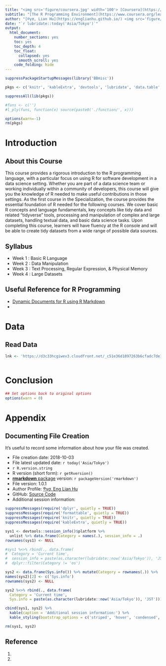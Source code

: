 ```yaml
---
title: "<img src='figure/coursera.jpg' width='100'> [Coursera](https://www.coursera.org) - An Online Learning Platform"
subtitle: "[The R Programming Environment](https://www.coursera.org/learn/r-programming-environment) <img src='figure/jhu.jpg' width='100'>"
author: "[®γσ, Lian Hu](https://englianhu.github.io/) <img src='figure/RYO.jpg' width='24'> <img src='figure/RYU.jpg' width='24'> <img src='figure/ENG.jpg' width='24'>®"
date: "`r lubridate::today('Asia/Tokyo')`"
output:
  html_document: 
    number_sections: yes
    toc: yes
    toc_depth: 4
    toc_float:
      collapsed: yes
      smooth_scroll: yes
    code_folding: hide
---
```


```r
suppressPackageStartupMessages(library('BBmisc'))

pkgs <- c('knitr', 'kableExtra', 'devtools', 'lubridate', 'data.table', 'quantmod', 'qrmtools', 'tidyquant', 'plyr', 'stringr', 'magrittr', 'dplyr', 'tidyverse', 'memoise', 'highcharter', 'formattable', 'DT', 'rugarch', 'ccgarch', 'mgarchBEKK', 'rmgarch')

suppressAll(lib(pkgs))

#funs <- c('')
#l_ply(funs, function(x) source(paste0('./function/', x)))

options(warn=-1)
rm(pkgs)
```

# Introduction

## About this Course

This course provides a rigorous introduction to the R programming language, with a  particular focus on using R for software development in a data science setting. Whether you are part of a data science team or working individually within a community of developers, this course will give you the knowledge of R needed to make useful contributions in those settings. As the first course in the Specialization, the course provides the essential foundation of R needed for the following courses. We cover basic R concepts and language fundamentals, key concepts like tidy data and related "tidyverse" tools, processing and manipulation of complex and large datasets, handling textual data, and basic data science tasks. Upon completing this course, learners will have fluency at the R console and will be able to create tidy datasets from a wide range of possible data sources.

## Syllabus

- Week 1 : Basic R Language
- Week 2 : Data Manipulation
- Week 3 : Text Processing, Regular Expression, & Physical Memory
- Week 4 : Large Datasets

## Useful Reference for R Programming

- [Dynamic Documents for R using R Markdown](https://rpubs.com/moviedo/322222)
- []()


# Data

## Read Data


```r
lnk <- 'https://d3c33hcgiwev3.cloudfront.net/_c51e36d1897263b6cfadc7de150f05a1_datasets.zip?Expires=1538697600&Signature=R63JeOjOgKMZuQZh6aXKWTLIHXPNJoE--Zxem6jL6XoNjWGGhXgdX9HDPzRUUNbnlrDTxnrzHehRZZEzv2B5hP2ZlwJljDocWHIlu7mCr09VtF~2Yz4Lyvl7mr9DaFyVdKTBmyxN6KXYtAj9MGZTyNPvixx41XgWc-s2Y-CLEcU_&Key-Pair-Id=APKAJLTNE6QMUY6HBC5A'



```



# Conclusion


```r
## Set options back to original options
options(warn = 0)
```

# Appendix

## Documenting File Creation 

It's useful to record some information about how your file was created.

- File creation date: 2018-10-03
- File latest updated date: `r today('Asia/Tokyo')`
- `r R.version.string`
- R version (short form): `r getRversion()`
- [**rmarkdown** package](https://github.com/rstudio/rmarkdown) version: `r packageVersion('rmarkdown')`
- File version: 1.0.1
- Author Profile: [®γσ, Eng Lian Hu](https://beta.rstudioconnect.com/content/3091/ryo-eng.html)
- GitHub: [Source Code](https://github.com/englianhu/Coursera-Mastering-Software-Development-in-R)
- Additional session information:

```r
suppressMessages(require('dplyr', quietly = TRUE))
suppressMessages(require('formattable', quietly = TRUE))
suppressMessages(require('knitr', quietly = TRUE))
suppressMessages(require('kableExtra', quietly = TRUE))

sys1 <- devtools::session_info()$platform %>% 
  unlist %>% data.frame(Category = names(.), session_info = .)
rownames(sys1) <- NULL

#sys1 %<>% rbind(., data.frame(
#  Category = 'Current time', 
#  session_info = paste(as.character(lubridate::now('Asia/Tokyo')), 'JST'))) %>% 
#  dplyr::filter(Category != 'os')

sys2 <- data.frame(Sys.info()) %>% mutate(Category = rownames(.)) %>% .[2:1]
names(sys2)[2] <- c('Sys.info')
rownames(sys2) <- NULL

sys2 %<>% rbind(., data.frame(
  Category = 'Current time', 
  Sys.info = paste(as.character(lubridate::now('Asia/Tokyo')), 'JST')))

cbind(sys1, sys2) %>% 
  kable(caption = 'Additional session information:') %>% 
  kable_styling(bootstrap_options = c('striped', 'hover', 'condensed', 'responsive'))

rm(sys1, sys2)
```

## Reference

01. 
02. 



